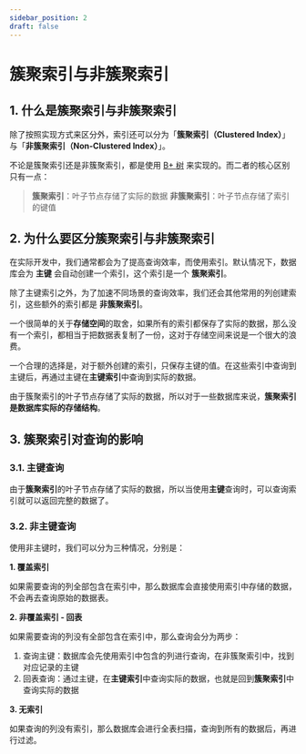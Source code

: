 ```yaml
---
sidebar_position: 2
draft: false
---
```


# 簇聚索引与非簇聚索引

## 1. 什么是簇聚索引与非簇聚索引

除了按照实现方式来区分外，索引还可以分为「**簇聚索引（Clustered Index）**」与「**非簇聚索引（Non-Clustered Index）**」。

不论是簇聚索引还是非簇聚索引，都是使用 [B+ 树](../b_plus_tree/index.mdx) 来实现的。而二者的核心区别只有一点：

> **簇聚索引**：叶子节点存储了实际的数据
> **非簇聚索引**：叶子节点存储了索引的键值

## 2. 为什么要区分簇聚索引与非簇聚索引

在实际开发中，我们通常都会为了提高查询效率，而使用索引。默认情况下，数据库会为 **主键** 会自动创建一个索引，这个索引是一个 **簇聚索引**。

除了主键索引之外，为了加速不同场景的查询效率，我们还会其他常用的列创建索引，这些额外的索引都是 **非簇聚索引**。

一个很简单的关于**存储空间**的取舍，如果所有的索引都保存了实际的数据，那么没有一个索引，都相当于把数据表复制了一份，这对于存储空间来说是一个很大的浪费。

一个合理的选择是，对于额外创建的索引，只保存主键的值。在这些索引中查询到主键后，再通过主键在**主键索引**中查询到实际的数据。

由于簇聚索引的叶子节点存储了实际的数据，所以对于一些数据库来说，**簇聚索引是数据库实际的存储结构**。

## 3. 簇聚索引对查询的影响

### 3.1. 主键查询

由于**簇聚索引**的叶子节点存储了实际的数据，所以当使用**主键**查询时，可以查询索引就可以返回完整的数据了。

### 3.2. 非主键查询

使用非主键时，我们可以分为三种情况，分别是：

**1. 覆盖索引**

如果需要查询的列全部包含在索引中，那么数据库会直接使用索引中存储的数据，不会再去查询原始的数据表。

**2. 非覆盖索引 - 回表**

如果需要查询的列没有全部包含在索引中，那么查询会分为两步：

1. 查询主键：数据库会先使用索引中包含的列进行查询，在非簇聚索引中，找到对应记录的主键
2. 回表查询：通过主键，在**主键索引**中查询实际的数据，也就是回到**簇聚索引**中查询实际的数据

**3. 无索引**

如果查询的列没有索引，那么数据库会进行全表扫描，查询到所有的数据后，再进行过滤。
